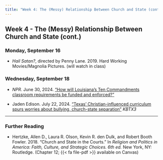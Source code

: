 ```yaml
---
title: "Week 4: The (Messy) Relationship Between Church and State (cont.)"
---
```


::: {.content-visible when-format="pdf"}

## Week 4 - The (Messy) Relationship Between Church and State (cont.)

:::

[//]: <> (Need to write intro)

### Monday, September 16

- *Hail Satan?*, directed by Penny Lane. 2019. Hard Working Movies/Magnolia Pictures. (will watch in class)



### Wednesday, September 18

- *NPR*. June 30, 2024. ["How will Louisiana's Ten Commandments classroom requirements be funded and enforced?"](https://www.npr.org/2024/06/30/nx-s1-5024117/louisiana-ten-commandments-classroom-requirement-how-funded-and-enforced)

- Jaden Edison. July 22, 2024. ["Texas' Christian-influenced curriculum spurs worries about bullying, church-state separation"](https://www.kbtx.com/2024/07/22/texas-christian-influenced-curriculum-spurs-worries-about-bullying-church-state-separation/) *KBTX3*




::: {.content-visible when-format="html"}

---
 
### Further Reading

- Hertzke, Allen D., Laura R. Olson, Kevin R. den Dulk, and Robert Booth Fowler. 2018. "Church and State in the Courts." In *Religion and Politics in America: Faith, Culture, and Strategic Choices. 6th ed.* New York, NY: Routledge. (Chapter 12; {{< fa file-pdf >}} available on Canvas)


:::


 


